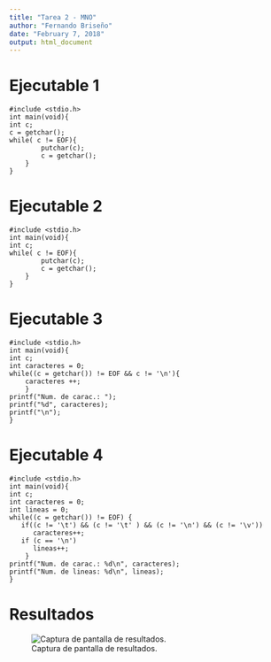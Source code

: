 ```yaml
---
title: "Tarea 2 - MNO"
author: "Fernando Briseño"
date: "February 7, 2018"
output: html_document
---
```


# Ejecutable 1

```
#include <stdio.h>
int main(void){
int c;
c = getchar();
while( c != EOF){
        putchar(c);
        c = getchar();   
    } 
} 
```

# Ejecutable 2

```
#include <stdio.h>
int main(void){
int c;
while( c != EOF){
        putchar(c);
        c = getchar();   
    } 
}
```

# Ejecutable 3

```
#include <stdio.h>
int main(void){
int c;
int caracteres = 0;
while((c = getchar()) != EOF && c != '\n'){
	caracteres ++;
    } 
printf("Num. de carac.: ");
printf("%d", caracteres);
printf("\n");
}
```

# Ejecutable 4

```
#include <stdio.h>
int main(void){
int c;
int caracteres = 0;
int lineas = 0;
while((c = getchar()) != EOF) {
   if((c != '\t') && (c != '\t' ) && (c != '\n') && (c != '\v'))
      caracteres++;
   if (c == '\n')
      lineas++;
	}
printf("Num. de carac.: %d\n", caracteres);
printf("Num. de lineas: %d\n", lineas);
}
```

# Resultados

![Captura de pantalla de resultados.](screen.png)
